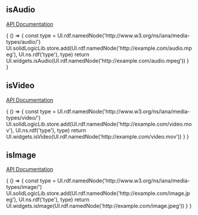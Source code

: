 

<Meta title="Media Types" />

## isAudio

[API Documentation](https://solid.github.io/solid-ui/Documentation/api/modules/_widgets_buttons_.html#isaudio)

<Canvas withSource="open">
  <Story name="isAudio" decorators={[rawJsonDecorator]}>
    { () => {
      const type = UI.rdf.namedNode('http://www.w3.org/ns/iana/media-types/audio/')
      UI.solidLogicLib.store.add(UI.rdf.namedNode('http://example.com/audio.mpeg'), UI.ns.rdf('type'), type)
      return UI.widgets.isAudio(UI.rdf.namedNode('http://example.com/audio.mpeg'))
    }
    }
  </Story>
</Canvas>

## isVideo

[API Documentation](https://solid.github.io/solid-ui/Documentation/api/modules/_widgets_buttons_.html#isvideo)

<Canvas withSource="open">
  <Story name="isVideo" decorators={[rawJsonDecorator]}>
    { () => {
      const type = UI.rdf.namedNode('http://www.w3.org/ns/iana/media-types/video/')
      UI.solidLogicLib.store.add(UI.rdf.namedNode('http://example.com/video.mov'), UI.ns.rdf('type'), type)
      return UI.widgets.isVideo(UI.rdf.namedNode('http://example.com/video.mov'))
    }
    }
  </Story>
</Canvas>

## isImage

[API Documentation](https://solid.github.io/solid-ui/Documentation/api/modules/_widgets_buttons_.html#isvideo)

<Canvas withSource="open">
  <Story name="isImage" decorators={[rawJsonDecorator]}>
    { () => {
      const type = UI.rdf.namedNode('http://www.w3.org/ns/iana/media-types/image/')
      UI.solidLogicLib.store.add(UI.rdf.namedNode('http://example.com/image.jpeg'), UI.ns.rdf('type'), type)
      return UI.widgets.isImage(UI.rdf.namedNode('http://example.com/image.jpeg'))
    }
    }
  </Story>
</Canvas>